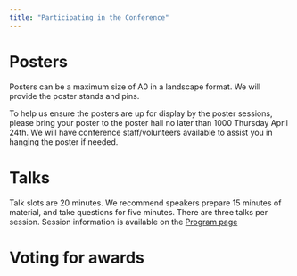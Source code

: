 ```yaml
---
title: "Participating in the Conference"
---
```


# Posters

Posters can be a maximum size of A0 in a landscape format. We will provide the poster stands and pins. 

To help us ensure the posters are up for display by the poster sessions, please bring your poster to the poster hall no later than 1000 Thursday April 24th. We will have conference staff/volunteers available to assist you in hanging the poster if needed.

# Talks

Talk slots are 20 minutes. We recommend speakers prepare 15 minutes of material, and take questions for five minutes. There are three talks per session. Session information is available on the [Program page](../program)

# Voting for awards

